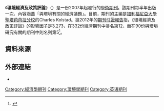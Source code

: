 {{Infobox Journal
| title  = 環境經濟及政策評論<br/>Review of Environmental Economics and Policy
| cover	=	
| discipline = [[經濟學|經濟學]]、環境學
| language     = [[英文|英文]]
| abbreviation	=	REEP
| publisher	=	[[牛津大學出版社|牛津大學出版社]]  
| country	=	[[英國|英國]]
| frequency	=	半年刊
| history	=	2007年至今
| openaccess	=	
| website	=	http://reep.oxfordjournals.org/
| ISSN	=	1750-6824 (網上版) 
| ISSN	=	1750-6816 (列印版)

}}


《'''環境經濟及政策評論'''》（{{lang|en|Review of Environmental Economics and Policy}}）是一份2007年起發行的[[學術期刊|學術期刊]]。該期刊每半年出版一次，內容涵蓋「與環境有關的經濟議題」。目前，期刊的主編是[[加利福尼亞大學聖塔芭芭拉分校|加利福尼亞大學聖塔芭芭拉分校]]的Charles Kolstad。據2012年的[[期刊引證報告|期刊引證報告]]指，《環境經濟及政策評論》的[[影響因子|影響因子]]是3.273，在332份經濟期刊中排名第12，而在90份與環境研究有關的期刊中則名列第5<ref>{{Cite web |url=http://www.oxfordjournals.org/our_journals/reep/about.html |title=IMPACT FACTOR AND RANKINGS |access-date=2014-05-01 |archive-date=2006-08-27 |archive-url=https://web.archive.org/web/20060827081707/http://www.oxfordjournals.org/our_journals/reep/about.html |dead-url=no }}</ref>。

== 資料來源 ==
{{reflist}}

== 外部連結 ==
* {{Official|1=http://reep.oxfordjournals.org/}}

[[Category:經濟學期刊|Category:經濟學期刊]]
[[Category:環境學期刊|Category:環境學期刊]]
[[Category:英语期刊|Category:英语期刊]]